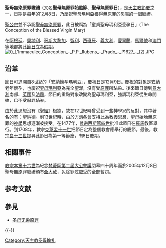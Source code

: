 {{Unreferenced |time=2009-11-04T08:42:07+00:00 }}

'''聖母無染原罪瞻禮'''（又名'''聖母無原罪始胎節'''、'''聖母無原罪日'''），是[[羅馬天主教聖人曆|天主教節慶]]之一，日期是每年的12月8日，乃慶祝[[天主之母|聖母]][[馬利亞_(耶穌的母親)|瑪利亞]]獲得無原罪的恩賜的一個瞻禮。

[[聖公宗|聖公宗]]並不承認[[聖母無染原罪|聖母無染原罪]]，此日被稱為「童貞聖母瑪利亞受孕日」(The Conception of the Blessed Virgin Mary)

在[[阿根廷|阿根廷]]、[[奧地利|奧地利]]、[[哥斯大黎加|哥斯大黎加]]、[[智利|智利]]、[[西班牙|西班牙]]、[[義大利|義大利]]、[[愛爾蘭|愛爾蘭]]、[[馬爾他|馬爾他]]和[[澳門|澳門]]等地都將此[[節日|節日]]立為[[假期|假期]]。
[[Image:0_L'Immaculée_Conception_-_P.P._Rubens_-_Prado_-_P1627_-_(2).JPG|thumb]]

== 沿革 ==
節日可追溯自8世紀的「安納懷孕瑪利亞」，慶祝日是12月9日。慶祝的對象是[[聖亞納|安納]]老年懷孕，也慶祝[[聖母瑪利亞|聖母瑪利亞]]為完全聖潔，沒有受[[原罪|原罪]]所玷染。後來節日傳到[[意大利|意大利]]南部、[[英國|英國]]及[[法國|法國]]，節日的重點對象改變為聖母瑪利亞，強調瑪利亞從生命開始，巳不受原罪玷染。

由於此思想沒有《[[聖經|聖經]]》根據，故在12世紀時曾受到一些神學家的反對，其中著名的有：[[伯爾納鐸|聖納德]]。到13世紀時，由於[[方濟各會|方濟各會]]支持此為教義思想，聖母始胎無原罪的[[神學|神學]]思想逐漸被接受。在1477年，[[教宗|教宗]][[西斯篤四世|西斯篤四世]]批准此節日在[[羅馬|羅馬]]教區舉行。到1708年，教宗[[克萊孟十一世|克萊孟十一世]]把節日定為整個教會應舉行的慶節。最後，教宗[[良十三世|良十三世]]提昇此節日為第一等節慶，有8日慶期。

== 相關事件 ==
[[教宗本篤十六世|教宗本篤十六世]]為紀念[[梵蒂岡第二屆大公會議|梵蒂岡第二屆大公會議]]閉幕四十周年而於2005年12月8日聖母無原罪瞻禮頒布[[全大赦|全大赦]]，免除罪过应受的全部暂罚。

== 参考文献 ==
{{Reflist}}

== 參見 ==
{{Portal box|天主教}}
* [[圣母无染原罪|圣母无染原罪]]

{{-}}
{{天主教会礼仪年}}

[[Category:天主教圣母瞻礼|Category:天主教圣母瞻礼]]
